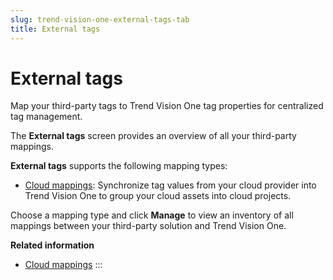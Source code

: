 ```yaml
---
slug: trend-vision-one-external-tags-tab
title: External tags
---
```

# External tags

Map your third-party tags to Trend Vision One tag properties for centralized tag management.

The **External tags** screen provides an overview of all your third-party mappings.

**External tags** supports the following mapping types:

- [Cloud mappings](create-cloud-mapping.mdx): Synchronize tag values from your cloud provider into Trend Vision One to group your cloud assets into cloud projects.

Choose a mapping type and click **Manage** to view an inventory of all mappings between your third-party solution and Trend Vision One.

**Related information**

- [Cloud mappings](create-cloud-mapping.md "Create a new cloud mapping to synchronize your third-party tag values into Trend Vision One as cloud project names and group your cloud assets into cloud projects.")
:::
